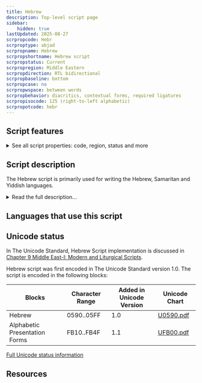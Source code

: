 ```yaml
---
title: Hebrew
description: Top-level script page
sidebar:
    hidden: true
lastUpdated: 2025-08-27
scrpropcode: Hebr
scrproptype: abjad
scrpropname: Hebrew
scrpropshortname: Hebrew script
scrpropstatus: Current
scrpropregion: Middle Eastern
scrpropdirection: RTL bidirectional
scrpropbaseline: bottom
scrpropcase: no
scrpropwspace: between words
scrpropbehavior: diacritics, contextual forms, required ligatures
scrpropisocode: 125 (right-to-left alphabetic)
scrpropotcode: hebr
---
```



## Script features

<details>
<summary> See all script properties: code, region, status and more</summary>
<ScriptInfo />
</details>

## Script description

The Hebrew script is primarily used for writing the Hebrew, Samaritan and Yiddish languages.

<details>
<summary>Read the full description...</summary>It is also used for writing some varieties of Arabic spoken in North Africa, Iraq and Yemen; the languages of the Jewish communities in Italy and Corfu, Morocco (Berber), Spain and the Caucasus mountains; and the modern Jewish Aramaic languages. Prior to 500 BC the Hebrew language was written in the Paleo-Hebrew script, which was abandoned after the Jewish exile in the 5th century BC in favour of the Aramaic script, from which the current Hebrew script descended. It is commonly called the Hebrew alphabet, after its first two letters _aleph_ and _bet_, although it is actually an abjad.

Hebrew is a unicameral script; there is only one case. It is written from right to left. The script contains twenty-two consonant letters, five of which take a variant form when used at the end of a word. Vowels are normally omitted when writing the Hebrew language, but four of the consonant letters א _aleph_, ה _he_, ו _waw_ and י _yod_ can be used for representing a number of (normally long) vowels when it is necessary to disambiguate between similar words. Until the 9th century, these letters, called _mater lectionis_ were the only means for representing vowels; later a system of diacritics, called _niqqud_ was introduced with the potential for fully representing long and short vowels in every word. Niqqud is rarely used outside of children's books, poetry, and books for teaching the Hebrew language. When writing the Yiddish language, vowels are fully expressed by means of a system derived but different from Hebrew vocalic representation (see Yiddish Orthography).

A number of cantillation marks are used in the scriptural scrolls (_Tanakh_) to indicate the rhythm and stress pattern for chanting the text aloud.

One ligature is commonly used in writing the Hebrew language, _alef lamed_ ﭏ. Four additional ligatures are used for writing Yiddish. The _tetragrammaton_ is also considered by many to be a ligature. It represents one of a number of sacred words which are not permitted to be written, so are represented by means of another symbol or set of symbols. The tetragarammaton does not refer to one specific symbol, but to any of a number of symbols representing the Hebrew word for God, composed of the letters J H W and H. Some Hebrew scribes use a ligature in place of any combination of these four letters, even when they appear within a different, secular word.

Punctuation in the Hebrew script is much the same as in the Latin script, with the exception of a script-specific hyphen _maqaf_, colon _sof pasuq_, forward/vertical slash _paseq_, abbreviation mark _geresh_, and a mark _gershayim_ to indicate that a word is an acronym.

Hebrew writing for the most part uses Latin numbers, although a system used to be in much more common use which assigned a numerical value of units, tens, or hundreds to each letter in the script inventory; the letters could then be added together to create any number. In modern texts this system is only used for the Hebrew calendar and other special cases.

There are four main styles of writing the Hebrew language. _Ashuri_ is a widely-used block style. A particular form of Ashuri, called _STA"M_ (an acronym for the Hebrew words for which this style is used), is used for sacred texts such as the Torah. _Rashi_ is a typeface commonly used for commentaries on sacred texts. A 'cursive' style is used in handwriting. This is characterized by rounded letter shapes; unlike other cursive scripts the letters are generally unconnected.
</details>

## Languages that use this script

<WsList script='Hebr' wsMax='5' />

## Unicode status

In The Unicode Standard, Hebrew Script implementation is discussed in [Chapter 9 Middle East-I: Modern and Liturgical Scripts](http://www.unicode.org/versions/latest/ch09.pdf).

Hebrew script was first encoded in The Unicode Standard version 1.0. The script is encoded in the following blocks:

| Blocks  |  Character Range  |  Added in Unicode Version  |  Unicode Chart  |
| ------- | ----------------- | -------------------------- | --------------- |
| Hebrew  |  0590..05FF  |  1.0  |  [U0590.pdf](http://www.unicode.org/charts/PDF/U0590.pdf)  |
| Alphabetic Presentation Forms  |  FB10..FB4F |  1.1 |  [UFB00.pdf](http://www.unicode.org/charts/PDF/UFB00.pdf) |


[Full Unicode status information](/scrlang/script-hebr-unicode)

## Resources

<ScriptResources detailSummary='seemore' />


